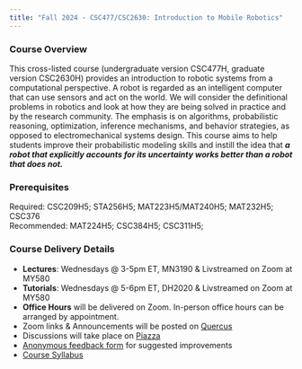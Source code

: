 ```yaml
---
title: "Fall 2024 - CSC477/CSC2630: Introduction to Mobile Robotics"
---
```


### Course Overview

This cross-listed course (undergraduate version CSC477H, graduate version CSC2630H) provides an introduction to robotic systems from a computational perspective. A robot is regarded as an intelligent computer that can use sensors and act on the world. We will consider the definitional problems in robotics and look at how they are being solved in practice and by the research community. The emphasis is on algorithms, probabilistic reasoning, optimization, inference mechanisms, and behavior strategies, as opposed to electromechanical systems design. This course aims to help students improve their probabilistic modeling skills and instill the idea that ***a robot that explicitly accounts for its uncertainty works better than a robot that does not.***

### Prerequisites

Required: CSC209H5; STA256H5; MAT223H5/MAT240H5; MAT232H5; CSC376 \
Recommended: MAT224H5; CSC384H5; CSC311H5;

### Course Delivery Details

* **Lectures**: Wednesdays @ 3-5pm ET, MN3190 & Livstreamed on Zoom at MY580
* **Tutorials**: Wednesdays @ 5-6pm ET, DH2020 & Livstreamed on Zoom at MY580
* **Office Hours** will be delivered on Zoom. In-person office hours can be arranged by appointment.
* Zoom links & Announcements will be posted on [Quercus](http://toolboxrenewal.utoronto.ca/)
* Discussions will take place on [Piazza](http://piazza.com/utoronto.ca/fall2022/csc477)
* [Anonymous feedback form](https://www.surveymonkey.com/r/H8QH65F) for suggested improvements
* [Course Syllabus](https://www.cs.toronto.edu/~florian/courses/csc477_fall22/CSC477_Syllabus.pdf)


